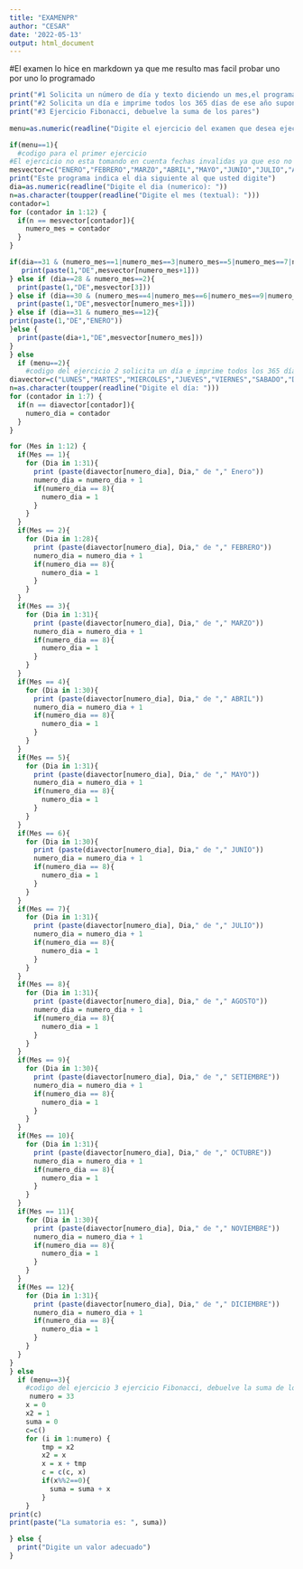 ```yaml
---
title: "EXAMENPR"
author: "CESAR"
date: '2022-05-13'
output: html_document
---
```

#El examen lo hice en markdown ya que me resulto mas facil probar uno por uno lo programado
```r
print("#1 Solicita un número de día y texto diciendo un mes,el programa devuelve la fecha siguiente")
print("#2 Solicita un día e imprime todos los 365 días de ese año suponiendo que este no es bisiesto")
print("#3 Ejercicio Fibonacci, debuelve la suma de los pares")
  
menu=as.numeric(readline("Digite el ejercicio del examen que desea ejecutar: "))

if(menu==1){
  #codigo para el primer ejercicio
#El ejercicio no esta tomando en cuenta fechas invalidas ya que eso no fue solicitado en el mismo
mesvector=c("ENERO","FEBRERO","MARZO","ABRIL","MAYO","JUNIO","JULIO","AGOSTO","SEPTIEMBRE","OCTUBRE","NOVIEMBRE","DICIEMBRE")
print("Este programa indica el dia siguiente al que usted digite")
dia=as.numeric(readline("Digite el dia (numerico): "))
n=as.character(toupper(readline("Digite el mes (textual): ")))
contador=1
for (contador in 1:12) {
  if(n == mesvector[contador]){
    numero_mes = contador
  }
}

if(dia==31 & (numero_mes==1|numero_mes==3|numero_mes==5|numero_mes==7|numero_mes==8|numero_mes==10)){
   print(paste(1,"DE",mesvector[numero_mes+1]))
} else if (dia==28 & numero_mes==2){
  print(paste(1,"DE",mesvector[3]))
} else if (dia==30 & (numero_mes==4|numero_mes==6|numero_mes==9|numero_mes==11)){
  print(paste(1,"DE",mesvector[numero_mes+1]))
} else if (dia==31 & numero_mes==12){
print(paste(1,"DE","ENERO"))
}else {
  print(paste(dia+1,"DE",mesvector[numero_mes]))
}
} else 
  if (menu==2){
    #codigo del ejercicio 2 solicita un día e imprime todos los 365 días de ese año suponiendo que este no es bisiesto
diavector=c("LUNES","MARTES","MIERCOLES","JUEVES","VIERNES","SABADO","DOMINGO")
n=as.character(toupper(readline("Digite el día: ")))
for (contador in 1:7) {
  if(n == diavector[contador]){
    numero_dia = contador
  }
}

for (Mes in 1:12) {
  if(Mes == 1){
    for (Dia in 1:31){
      print (paste(diavector[numero_dia], Dia," de "," Enero"))
      numero_dia = numero_dia + 1
      if(numero_dia == 8){
        numero_dia = 1
      }
    }
  }
  if(Mes == 2){
    for (Dia in 1:28){
      print (paste(diavector[numero_dia], Dia," de "," FEBRERO"))
      numero_dia = numero_dia + 1
      if(numero_dia == 8){
        numero_dia = 1
      }
    }
  }
  if(Mes == 3){
    for (Dia in 1:31){
      print (paste(diavector[numero_dia], Dia," de "," MARZO"))
      numero_dia = numero_dia + 1
      if(numero_dia == 8){
        numero_dia = 1
      }
    }
  }
  if(Mes == 4){
    for (Dia in 1:30){
      print (paste(diavector[numero_dia], Dia," de "," ABRIL"))
      numero_dia = numero_dia + 1
      if(numero_dia == 8){
        numero_dia = 1
      }
    }
  }
  if(Mes == 5){
    for (Dia in 1:31){
      print (paste(diavector[numero_dia], Dia," de "," MAYO"))
      numero_dia = numero_dia + 1
      if(numero_dia == 8){
        numero_dia = 1
      }
    }
  }
  if(Mes == 6){
    for (Dia in 1:30){
      print (paste(diavector[numero_dia], Dia," de "," JUNIO"))
      numero_dia = numero_dia + 1
      if(numero_dia == 8){
        numero_dia = 1
      }
    }
  }
  if(Mes == 7){
    for (Dia in 1:31){
      print (paste(diavector[numero_dia], Dia," de "," JULIO"))
      numero_dia = numero_dia + 1
      if(numero_dia == 8){
        numero_dia = 1
      }
    }
  }
  if(Mes == 8){
    for (Dia in 1:31){
      print (paste(diavector[numero_dia], Dia," de "," AGOSTO"))
      numero_dia = numero_dia + 1
      if(numero_dia == 8){
        numero_dia = 1
      }
    }
  }
  if(Mes == 9){
    for (Dia in 1:30){
      print (paste(diavector[numero_dia], Dia," de "," SETIEMBRE"))
      numero_dia = numero_dia + 1
      if(numero_dia == 8){
        numero_dia = 1
      }
    }
  }
  if(Mes == 10){
    for (Dia in 1:31){
      print (paste(diavector[numero_dia], Dia," de "," OCTUBRE"))
      numero_dia = numero_dia + 1
      if(numero_dia == 8){
        numero_dia = 1
      }
    }
  }
  if(Mes == 11){
    for (Dia in 1:30){
      print (paste(diavector[numero_dia], Dia," de "," NOVIEMBRE"))
      numero_dia = numero_dia + 1
      if(numero_dia == 8){
        numero_dia = 1
      }
    }
  }
  if(Mes == 12){
    for (Dia in 1:31){
      print (paste(diavector[numero_dia], Dia," de "," DICIEMBRE"))
      numero_dia = numero_dia + 1
      if(numero_dia == 8){
        numero_dia = 1
      }
    }
  }
}
} else 
  if (menu==3){
    #codigo del ejercicio 3 ejercicio Fibonacci, debuelve la suma de los pares, el ejercicio 3 no lo entendi muy bien, estoy fue lo     que pense que se solicitava en dicho ejercicio 
     numero = 33 
    x = 0
    x2 = 1
    suma = 0
    c=c()
    for (i in 1:numero) {
        tmp = x2
        x2 = x
        x = x + tmp
        c = c(c, x)
        if(x%%2==0){
          suma = suma + x
        }
    }
print(c)
print(paste("La sumatoria es: ", suma))

} else {
  print("Digite un valor adecuado")
}
```

